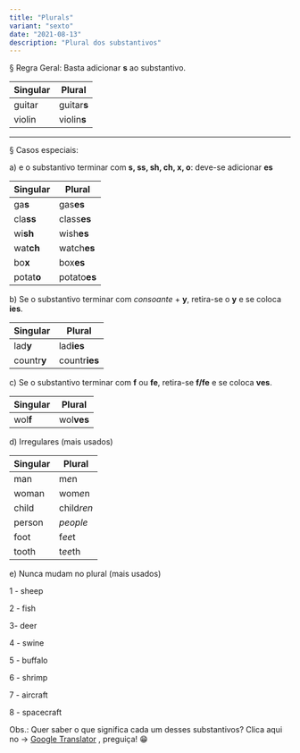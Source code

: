 ```yaml
---
title: "Plurals"
variant: "sexto"
date: "2021-08-13"
description: "Plural dos substantivos"
---
```


§ Regra Geral: Basta adicionar **s** ao substantivo.

| Singular | Plural      |
| -------- | ----------- |
| guitar   | guitar**s** |
| violin   | violin**s** |

<hr />

§ Casos especiais:

a) e o substantivo terminar com **s, ss, sh, ch, x, o**: deve-se adicionar **es**

| Singular   | Plural       |
| ---------- | ------------ |
| ga**s**    | gas**es**    |
| cla**ss**  | class**es**  |
| wi**sh**   | wish**es**   |
| wat**ch**  | watch**es**  |
| bo**x**    | box**es**    |
| potat**o** | potato**es** |

b) Se o substantivo terminar com _consoante_ + **y**, retira-se o **y** e se coloca **ies**.

| Singular    | Plural        |
| ----------- | ------------- |
| lad**y**    | lad**ies**    |
| countr**y** | countr**ies** |

c) Se o substantivo terminar com **f** ou **fe**, retira-se **f/fe** e se coloca **ves**.

| Singular | Plural     |
| -------- | ---------- |
| wol**f** | wol**ves** |

d) Irregulares (mais usados)

| Singular | Plural     |
| -------- | ---------- |
| man      | m*e*n      |
| woman    | wom*e*n    |
| child    | child*ren* |
| person   | _people_   |
| foot     | f*ee*t     |
| tooth    | t*ee*th    |

e) Nunca mudam no plural (mais usados)

1 - sheep

2 - fish

3- deer

4 - swine

5 - buffalo

6 - shrimp

7 - aircraft

8 - spacecraft

Obs.: Quer saber o que significa cada um desses substantivos? Clica aqui no → [Google Translator](https://translate.google.com.br/?hl=pt-BR) , preguiça! 😁
